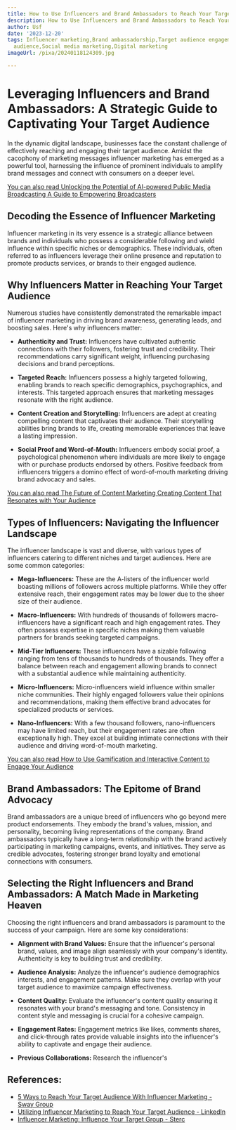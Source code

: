 ```yaml
---
title: How to Use Influencers and Brand Ambassadors to Reach Your Target Audience
description: How to Use Influencers and Brand Ambassadors to Reach Your Target Audience
author: Usf
date: '2023-12-20'
tags: Influencer marketing,Brand ambassadorship,Target audience engagement,Reach target
  audience,Social media marketing,Digital marketing
imageUrl: /pixa/20240118124309.jpg

---
```

# Leveraging Influencers and Brand Ambassadors: A Strategic Guide to Captivating Your Target Audience #

In the dynamic digital landscape, businesses face the constant challenge of effectively reaching and engaging their target audience. Amidst the cacophony of marketing messages influencer marketing has emerged as a powerful tool,  harnessing the influence of prominent individuals to amplify brand messages  and connect with consumers on a  deeper level.

[You can also read Unlocking the Potential of AI-powered Public Media Broadcasting A Guide to Empowering Broadcasters](Unlocking%20the%20Potential%20of%20AI-powered%20Public%20Media%20Broadcasting%20A%20Guide%20to%20Empowering%20Broadcasters)


## Decoding  the Essence of Influencer Marketing ##

Influencer marketing in its very essence is a strategic alliance between  brands and individuals who possess  a considerable following and wield influence within specific niches or demographics. These individuals, often referred to as influencers leverage their online presence and reputation to promote products services, or brands to their engaged audience.

##  Why Influencers Matter in Reaching Your Target Audience ##

Numerous studies  have consistently demonstrated the remarkable  impact of influencer marketing in driving brand awareness, generating leads, and boosting sales. Here's why influencers matter:

- **Authenticity and Trust:** Influencers have cultivated authentic connections with  their followers, fostering trust and credibility. Their recommendations carry significant weight, influencing  purchasing decisions and brand perceptions.

-  **Targeted Reach:** Influencers possess a highly  targeted following, enabling  brands to reach specific demographics, psychographics,  and interests. This targeted approach ensures that marketing messages resonate with  the right audience.

- **Content Creation and Storytelling:** Influencers  are adept at creating compelling content that captivates  their audience. Their storytelling  abilities bring brands to life, creating memorable  experiences that leave a  lasting impression.

- **Social  Proof and Word-of-Mouth:** Influencers embody  social proof, a psychological phenomenon where individuals are more likely to engage with or purchase products endorsed by others. Positive feedback  from influencers  triggers a domino effect of word-of-mouth marketing driving brand advocacy and sales.

[You can also read The Future of Content Marketing Creating  Content That Resonates with Your Audience](The%20Future%20of%20Content%20Marketing%20Creating%20Content%20That%20Resonates%20with%20Your%20Audience)


##  Types of Influencers: Navigating the Influencer Landscape ##

The influencer landscape is  vast and diverse, with various types of influencers  catering to different niches and target audiences. Here  are some common categories:

- **Mega-Influencers:** These are the A-listers  of the influencer world boasting millions of followers across  multiple platforms. While they  offer extensive  reach, their engagement rates may be lower due to the sheer size of their audience.

- **Macro-Influencers:** With hundreds of thousands of followers macro-influencers have  a significant reach and high engagement  rates. They often possess expertise in  specific niches making them  valuable partners  for brands seeking targeted campaigns.

- **Mid-Tier  Influencers:** These influencers have a sizable following ranging  from tens of thousands to  hundreds of thousands. They offer a balance between reach and engagement allowing brands to connect  with a substantial audience  while maintaining authenticity.

-  **Micro-Influencers:** Micro-influencers wield influence within smaller niche communities. Their highly engaged followers value their opinions  and recommendations, making them effective brand advocates for specialized products or services.

- **Nano-Influencers:** With a few thousand followers, nano-influencers may have limited reach,  but their  engagement rates are often exceptionally high.  They excel at building intimate connections with their audience and driving  word-of-mouth marketing.

[You can also read How to Use  Gamification  and Interactive  Content to  Engage Your Audience](How%20to%20Use%20Gamification%20and%20Interactive%20Content%20to%20Engage%20Your%20Audience)


## Brand Ambassadors: The  Epitome of Brand Advocacy  ##

Brand ambassadors are a unique breed of influencers who go beyond mere  product  endorsements. They embody the brand's values, mission, and personality, becoming living representations of the company. Brand ambassadors typically have a long-term relationship with  the brand actively participating in marketing campaigns, events,  and initiatives. They serve as credible advocates, fostering stronger brand loyalty and emotional  connections  with consumers.

## Selecting the Right Influencers and Brand Ambassadors: A Match Made in Marketing Heaven ##

Choosing the right influencers and brand ambassadors is paramount to the success of your campaign. Here are some key considerations:

-  **Alignment with Brand Values:** Ensure that the influencer's personal brand,  values,  and image align seamlessly with your  company's identity. Authenticity  is key to building trust  and credibility.

- **Audience Analysis:** Analyze the influencer's audience demographics interests, and engagement patterns. Make sure they overlap with your target audience to maximize campaign effectiveness.

- **Content Quality:** Evaluate the influencer's content  quality ensuring it resonates with your brand's messaging  and tone. Consistency in  content style and messaging is crucial for a cohesive campaign.

- **Engagement Rates:** Engagement metrics like likes, comments shares,  and click-through rates provide valuable insights into the influencer's ability to captivate and engage their audience.

- **Previous Collaborations:** Research the influencer's

## References:
- [5 Ways to Reach Your Target Audience With Influencer Marketing - Sway Group](https://swaygroup.com/5-ways-to-reach-your-target-audience/)
- [Utilizing Influencer Marketing to Reach Your Target Audience - LinkedIn](https://www.linkedin.com/pulse/utilizing-influencer-marketing-reach-your-target-audience-chandru-a)
- [Influencer Marketing: Influence Your Target Group - Sterc](https://sterc.com/en/knowledge/blog/influencer-marketing)
